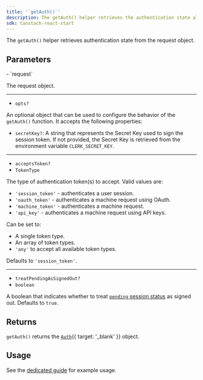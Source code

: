 ```yaml
---
title: '`getAuth()`'
description: The getAuth() helper retrieves the authentication state allowing you to protect your API routes or gather relevant data.
sdk: tanstack-react-start
---
```


The `getAuth()` helper retrieves authentication state from the request object.

## Parameters

<Properties>
  - `request`

  The request object.

  ---

  - `opts?`

  An optional object that can be used to configure the behavior of the `getAuth()` function. It accepts the following properties:

  - `secretKey?`: A string that represents the Secret Key used to sign the session token. If not provided, the Secret Key is retrieved from the environment variable `CLERK_SECRET_KEY`.

  ---

  - `acceptsToken?`
  - `TokenType`

  The type of authentication token(s) to accept. Valid values are:

  - `'session_token'` - authenticates a user session.
  - `'oauth_token'` - authenticates a machine request using OAuth.
  - `'machine_token'` - authenticates a machine request.
  - `'api_key'` - authenticates a machine request using API keys.

  Can be set to:

  - A single token type.
  - An array of token types.
  - `'any'` to accept all available token types.

  Defaults to `'session_token'`.

  ---

  - `treatPendingAsSignedOut?`
  - `boolean`

  A boolean that indicates whether to treat [`pending` session status](/docs/references/javascript/types/session-status#properties) as signed out. Defaults to `true`.
</Properties>

## Returns

`getAuth()` returns the [`Auth`](/docs/references/backend/types/auth-object){{ target: '_blank' }} object.

## Usage

See the [dedicated guide](/docs/references/tanstack-react-start/read-session-data#server-side) for example usage.
